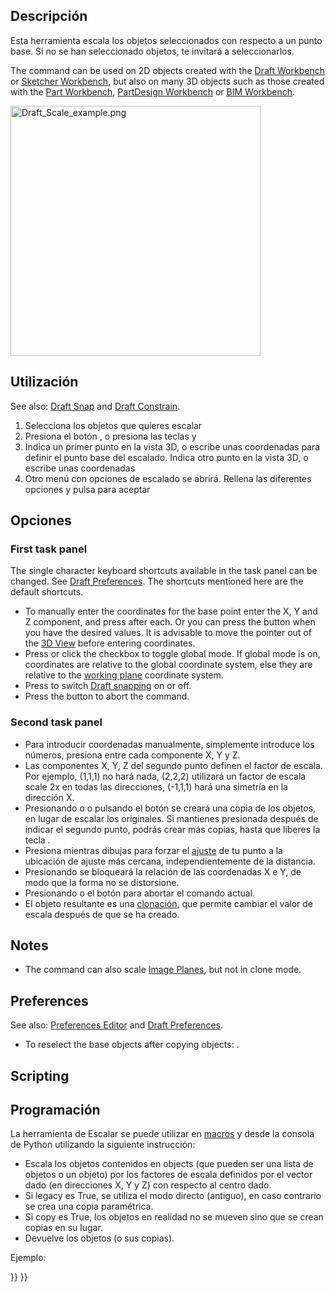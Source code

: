 <languages/>

{{Docnav
|[[Draft_Rotate|Rotate]]
|[[Draft_Mirror|Mirror]]
|[[Draft_Workbench|Draft]]
|IconL=Draft_Rotate.svg
|IconR=Draft_Mirror.svg
|IconC=Workbench_Draft.svg
}}

<div class="mw-translate-fuzzy">
{{GuiCommand/es
|Name=Draft Scale
|Name/es=Draft Scale
|Workbenches=[[Draft_Workbench/es|Croquis]], [[Arch_Workbench/es|Arquitectura]]
|MenuLocation=Croquis -> Escala
|Shortcut={{KEY|S}} {{KEY|C}}
|SeeAlso=[[Draft Clone/es|Clonar]]
}}
</div>

<span id="Description"></span>
==Descripción==

<div class="mw-translate-fuzzy">
Esta herramienta escala los objetos seleccionados con respecto a un punto base. Si no se han seleccionado objetos, te invitará a seleccionarlos.
</div>

The command can be used on 2D objects created with the [[Draft_Workbench|Draft Workbench]] or [[Sketcher_Workbench|Sketcher Workbench]], but also on many 3D objects such as those created with the [[Part_Workbench|Part Workbench]], [[PartDesign_Workbench|PartDesign Workbench]] or [[BIM_Workbench|BIM Workbench]].

[[Image:Draft_Scale_example.png|400px]]
{{Caption|Scaling an object around a base point}}

<span id="Usage"></span>
==Utilización==

See also: [[Draft_Snap|Draft Snap]] and [[Draft_Constrain|Draft Constrain]].

<div class="mw-translate-fuzzy">
# Selecciona los objetos que quieres escalar
# Presiona el botón {{KEY|[[Image:Draft Scale.png|16px]] [[Draft Scale/es|Escala]]}}, o presiona las teclas {{KEY|S}} y {{KEY|C}}
# Indica un primer punto en la vista 3D, o escribe unas coordenadas para definir el punto base del escalado. Indica otro punto en la vista 3D, o escribe unas coordenadas
# Otro menú con opciones de escalado se abrirá. Rellena las diferentes opciones y pulsa {{KEY|OK}} para aceptar
</div>

<span id="Options"></span>
==Opciones==

===First task panel===

The single character keyboard shortcuts available in the task panel can be changed. See [[Draft_Preferences|Draft Preferences]]. The shortcuts mentioned here are the default shortcuts.

* To manually enter the coordinates for the base point enter the X, Y and Z component, and press {{KEY|Enter}} after each. Or you can press the {{Button|[[Image:Draft_AddPoint.svg|16px]] Enter Point}} button when you have the desired values. It is advisable to move the pointer out of the [[3D_View|3D View]] before entering coordinates.
* Press {{KEY|G}} or click the {{MenuCommand|Global}} checkbox to toggle global mode. If global mode is on, coordinates are relative to the global coordinate system, else they are relative to the [[Draft_SelectPlane|working plane]] coordinate system.
* Press {{KEY|S}} to switch [[Draft_Snap|Draft snapping]] on or off.
* Press the {{Button|Close}} button to abort the command.

===Second task panel===

<div class="mw-translate-fuzzy">
* Para introducir coordenadas manualmente, simplemente introduce los números, presiona {{KEY|ENTER}} entre cada componente X, Y y Z.
* Las componentes X, Y, Z del segundo punto definen el factor de escala. Por ejemplo, (1,1,1) no hará nada, (2,2,2) utilizará un factor de escala scale 2x en todas las direcciones, (-1,1,1) hará una simetría en la dirección X.
* Presionando {{KEY|ALT}} o {{KEY|C}} o pulsando el botón {{KEY|'''Copiar'''}} se creará una copia de los objetos, en lugar de escalar los originales. Si mantienes presionada {{KEY|ALT}} después de indicar el segundo punto, podrás crear más copias, hasta que liberes la tecla {{KEY|ALT}}.
* Presiona {{KEY|CTRL}} mientras dibujas para forzar el [[Draft_Snap/es|ajuste]] de tu punto a la ubicación de ajuste más cercana, independientemente de la distancia.
* Presionando {{KEY|SHIFT}} se bloqueará la relación de las coordenadas X e Y, de modo que la forma no se distorsione.
* Presionando {{KEY|ESC}} o el botón {{KEY|'''Cancelar'''}} para abortar el comando actual.
* El objeto resultante es una [[Draft Clone/es|clonación]], que permite cambiar el valor de escala después de que se ha creado.
</div>

==Notes==

* The command can also scale [[Image_CreateImagePlane|Image Planes]], but not in clone mode.

==Preferences==

See also: [[Preferences_Editor|Preferences Editor]] and [[Draft_Preferences|Draft Preferences]].

* To reselect the base objects after copying objects: {{MenuCommand|Edit → Preferences → Draft → General → Select base objects after copying}}.

==Scripting==

<div class="mw-translate-fuzzy">
==Programación==
</div>

<div class="mw-translate-fuzzy">
La herramienta de Escalar se puede utilizar en [[macros/es|macros]] y desde la consola de Python utilizando la siguiente instrucción:
</div>

{{Code|code=
scaled_list = scale(objectslist, scale=Vector(1,1,1), center=Vector(0,0,0), copy=False)
}}

<div class="mw-translate-fuzzy">
* Escala los objetos contenidos en objects (que pueden ser una lista de objetos o un objeto) por los factores de escala definidos por el vector dado (en direcciones X, Y y Z) con respecto al centro dado.
* Si legacy es True, se utiliza el modo directo (antiguo), en caso contrario se crea una copia paramétrica. 
* Si copy es True, los objetos en realidad no se mueven sino que se crean copias en su lugar. 
* Devuelve los objetos (o sus copias).
</div>

Ejemplo:

{{Code|code=
import FreeCAD as App
import Draft

doc = App.newDocument()

pts = [App.Vector(0, 0, 0), App.Vector(500, 500, 0), App.Vector(600, 0, 0)]
wire1 = Draft.make_wire(pts, closed=True)
doc.recompute()

scale1 = App.Vector(2.3, 0.75, 0)
wire2 = Draft.scale(wire1, scale1, copy=True)
doc.recompute()

scale2 = App.Vector(-2, -1.5, 0)
wires = Draft.scale([wire1, wire2], scale2, copy=True)
doc.recompute()
}}


{{Docnav
|[[Draft_Rotate|Rotate]]
|[[Draft_Mirror|Mirror]]
|[[Draft_Workbench|Draft]]
|IconL=Draft_Rotate.svg
|IconR=Draft_Mirror.svg
|IconC=Workbench_Draft.svg
}}

{{Draft Tools navi{{#translation:}}}}
{{Userdocnavi{{#translation:}}}}
